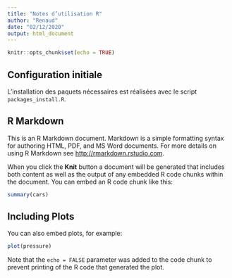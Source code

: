 ```yaml
---
title: "Notes d’utilisation R"
author: "Renaud"
date: "02/12/2020"
output: html_document
---
```


```r
knitr::opts_chunk$set(echo = TRUE)
```


## Configuration initiale

L’installation des paquets nécessaires est réalisées avec le script `packages_install.R`.


## R Markdown

This is an R Markdown document. Markdown is a simple formatting syntax for authoring HTML, PDF, and MS Word documents. For more details on using R Markdown see <http://rmarkdown.rstudio.com>.

When you click the **Knit** button a document will be generated that includes both content as well as the output of any embedded R code chunks within the document. You can embed an R code chunk like this:

```r
summary(cars)
```

## Including Plots

You can also embed plots, for example:

```r
plot(pressure)
```

Note that the `echo = FALSE` parameter was added to the code chunk to prevent printing of the R code that generated the plot.
